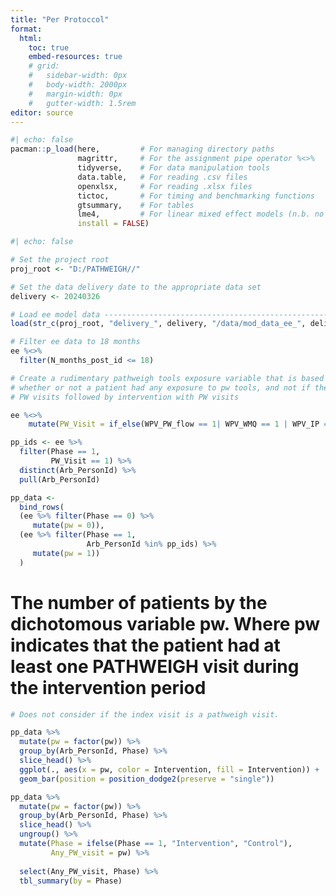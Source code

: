 ```yaml
---
title: "Per Protoccol"
format:
  html:
    toc: true
    embed-resources: true
    # grid:
    #   sidebar-width: 0px
    #   body-width: 2000px
    #   margin-width: 0px
    #   gutter-width: 1.5rem
editor: source
---
```


```r
#| echo: false
pacman::p_load(here,         # For managing directory paths
               magrittr,     # For the assignment pipe operator %<>%
               tidyverse,    # For data manipulation tools
               data.table,   # For reading .csv files
               openxlsx,     # For reading .xlsx files
               tictoc,       # For timing and benchmarking functions
               gtsummary,    # For tables
               lme4,         # For linear mixed effect models (n.b. no pvals)
               install = FALSE)
```

```r
#| echo: false

# Set the project root
proj_root <- "D:/PATHWEIGH//"

# Set the data delivery date to the appropriate data set
delivery <- 20240326

# Load ee model data -----------------------------------------------------------
load(str_c(proj_root, "delivery_", delivery, "/data/mod_data_ee_", delivery, ".Rdata"))

# Filter ee data to 18 months
ee %<>%
  filter(N_months_post_id <= 18)
```

```r
# Create a rudimentary pathweigh tools exposure variable that is based on 
# whether or not a patient had any exposure to pw tools, and not if the patient had intervention with out
# PW visits followed by intervention with PW visits

ee %<>%
    mutate(PW_Visit = if_else(WPV_PW_flow == 1| WPV_WMQ == 1 | WPV_IP == 1 | WPV_TH == 1 | WPV_smart == 1, 1, 0)) 

pp_ids <- ee %>% 
  filter(Phase == 1,
         PW_Visit == 1) %>%
  distinct(Arb_PersonId) %>%
  pull(Arb_PersonId)

pp_data <- 
  bind_rows(
  (ee %>% filter(Phase == 0) %>%
     mutate(pw = 0)),  
  (ee %>% filter(Phase == 1, 
                 Arb_PersonId %in% pp_ids) %>%
     mutate(pw = 1))
  )
```

# The number of patients by the dichotomous variable pw. Where pw indicates that the patient had at least one PATHWEIGH visit during the intervention period
```r
# Does not consider if the index visit is a pathweigh visit.

pp_data %>%
  mutate(pw = factor(pw)) %>%
  group_by(Arb_PersonId, Phase) %>% 
  slice_head() %>%
  ggplot(., aes(x = pw, color = Intervention, fill = Intervention)) +
  geom_bar(position = position_dodge2(preserve = "single"))
```
```r

pp_data %>%
  mutate(pw = factor(pw)) %>%
  group_by(Arb_PersonId, Phase) %>% 
  slice_head() %>%
  ungroup() %>%
  mutate(Phase = ifelse(Phase == 1, "Intervention", "Control"),
         Any_PW_visit = pw) %>%
  
  select(Any_PW_visit, Phase) %>%
  tbl_summary(by = Phase)

```

